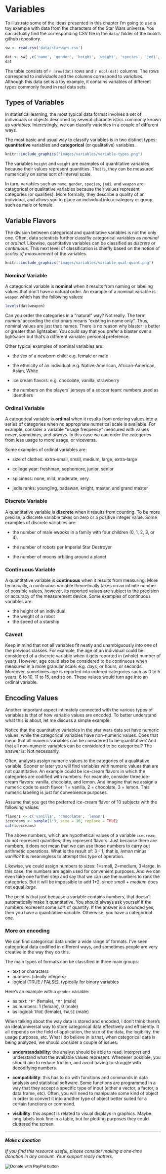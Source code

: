 # Variables {#variables}

To illustrate some of the ideas presented in this chapter I'm going to use a toy example with data from the characters of the Star Wars universe. You can actually find the corresponding CSV file in the `data/` folder of the book's github repository.

```r
sw <- read.csv('data/starwars.csv')
```

```r
dat <- sw[ ,c('name', 'gender', 'height', 'weight', 'species', 'jedi', 'weapon')]
dat
```

The table consists of `r nrow(dat)` rows and `r ncol(dat)` columns. The rows correspond to _individuals_ and the columns correspond to _variables_. Although this data set is a toy example, it contains variables of different types commonly found in real data sets.


## Types of Variables

In statistical learning, the most typical data format involves a set of individuals or objects described by several characteristics commonly known as _variables_. Interestingly, we can classify variables in a couple of different ways.

The most basic and usual way to classify variables is in two distinct types: __quantitative__ variables and __categorical__ (or qualitative) variables.

```r
knitr::include_graphics("images/variables/variable-types.png")
```

The variables `height` and `weight` are examples of quantitative variables because their values represent quantities. That is, they can be measured numerically on some sort of interval scale. 

In turn, variables such as `name`, `gender`, `species`, `jedi`, and `weapon` are categorical or qualitative variables because their values represent categories (or qualities). More formally, they describe a quality of an individual, and allows you to place an individual into a category or group, such as male or female.



## Variable Flavors

The division between categorical and quantitative variables is not the only one. Often, data scientists further classifiy categorical variables as _nominal_ or _ordinal_. Likewise, quantitative variables can be classified as _discrete_ or _continuous_. This next level of classification is chiefly based on the notion of _scales of measurement_ of the variables.

```r
knitr::include_graphics("images/variables/variable-qual-quant.png")
```


### Nominal Variable

A categorical variable is __nominal__ when it results from naming or labeling values that don't have a natural order. An example of a nominal variable is `weapon` which has the following values:

```r
levels(dat$weapon)
```

Can you order the categories in a "natural" way? Not really. The term _nominal_ according the dictionary means "existing in name only". Thus, nominal values are just that: names. There is no reason why blaster is better or greater than lightsaber. You could say that you prefer a blaster over a lightsaber but that's a different variable: personal preference.

Other typical examples of nominal variables are:

- the sex of a newborn child: e.g. female or male

- the ethnicity of an individual: e.g. Native-American, African-American, Asian, White

- ice cream flavors: e.g. chocolate, vanilla, strawberry

- the numbers on the players' jerseys of a soccer team: numbers used as identifiers


### Ordinal Variable

A categorical variable is __ordinal__ when it results from ordering values into a series of categories when no appropriate numerical scale is available. For example, consider a variable "usage frequency" measured with values _never_, _sometimes_, and _always_. In this case we can order the categories from less usage to more usage, or viceversa.

Some examples of ordinal variables are:

- size of clothes: extra-small, small, medium, large, extra-large

- college year: freshman, sophomore, junior, senior

- spiciness: none, mild, moderate, very

- jedis ranks: youngling, padawan, knight, master, and grand master


### Discrete Variable

A quantitative variable is __discrete__ when it results from counting. To be more precise, a discrete variable takes on zero or a positive integer value. Some examples of discrete variables are:

- the number of male ewooks in a family with four children (0, 1, 2, 3, or 4).

- the number of robots per Imperial Star Destroyer

- the number of moons orbiting around a planet


### Continuous Variable

A quantitative variable is __continuous__ when it results from measuring. More technically, a continuous variable theoretically takes on an infinite number of possible values, however, its reported values are subject to the precision or accuracy of the measurement device. Some examples of continuous variables are:

- the height of an individual
- the weight of a robot
- the speed of a starship


### Caveat

Keep in mind that not all variables fit neatly and unambiguously into one of the previous classes. For example, the age of an individual could be considered of a discrete variable when it gets reported in (whole) number of years. However, age could also be considered to be continuous when measured in a more granular scale: e.g. days, or hours, or seconds. Moreover, sometimes age is reported into ordered categories such as 0 to 5 years, 6 to 10, 11 to 15, and so on. These values would turn age into an ordinal variable.



## Encoding Values

Another important aspect intimately connected with the various types of variables is that of how variable values are encoded. To better understand what this is about, let me discuss a simple example.

Notice that the quantitative variables in the star wars data set have numeric values, while the categorical variables have non-numeric values. Does that mean that all numeric variables can be considered to be quantitative? And that all non-numeric variables can be considered to be categorical? The answer is: Not necessarily.

Often, analysts assign numeric values to the categories of a qualitative variable. Sooner or later you will find variables with numeric values that are not quantitative. An example could be ice-cream flavors in which the categories are codified with numbers. For example, consider three ice-cream flavors: vanilla, chocolate, and lemon. And imagine that we assign a numeric code to each flavor: 1 = vanilla, 2 = chocolate, 3 = lemon. This numeric labeling is just for convenience purposes.

Assume that you get the preferred ice-cream flavor of 10 subjects with the following values: 

```r
flavors <- c('vanilla', 'chocolate', 'lemon')
icecreams <- sample(1:3, size = 10, replace = TRUE)
cat(icecreams)
```

The above numbers, which are hypothetical values of a variable `icecream`, do not represent quantities; they represent flavors. Just because there are numbers, it does not mean that we can use those numbers to carry out arithmetic operations. What is the result of: 3 - 1, that is, _lemon_ minus _vanilla_? It is meaningless to attempt this type of operation. 

Likewise, we could assign numbers to sizes: 1=small, 2=medium, 3=large. In this case, the numbers are again used for convenient purposes. And we can even take one further step and say that we can use the numbers to rank the categories. But it will be impossible to add 1+2, since _small_ + _medium_ does not equal _large_.

The point is that just because a variable contains numbers, that doesn't automatically make it quantitative. You should always ask yourself if the numbers represent some sort of quantity. If the answer is a sounded yes, then you have a quantitative variable. Otherwise, you have a categorical one.


### More on encoding

We can find categorical data under a wide range of formats. I've seen categorical data codified in different ways, and sometimes people are very creative in the way they do this.

The main types of formats can be classified in three main groups:

- text or characters
- numbers (ideally integers)
- logical (TRUE / FALSE), typically for binary variables

Here's an example with a `gender` variable:

- as text: `"F"` (female), `"M"` (male)
- as numbers: 1 (female), 0 (male)
- as logical: `TRUE` (female), `FALSE` (male)

When talking about the way data is stored and encoded, I don't think there's an ideal/universal way to store categorical data effectively and efficiently. It all depends on the field of application, the size of the data, the legibility, the usage purposes, etc. What I do believe in is that, when categorical data is being analyzed, we should consider a couple of issues:

- __understandability__: the analyst should be able to read, interpret and understand what the available values represent. Whenever possible, you should aim to reduce friction, and avoid having to struggle with decodifying numbers.

- __compatibility__: this has to do with functions and commands in data analysis and statistical software. Some functions are programmed in a way that they accept a specific type of input (either a vector, a factor, a data frame, etc). Often, you will need to manipulate some kind of object in order to convert it into another type  of object better suited for a certain functions or command.

- __visibility__: this aspect is related to visual displays in graphics. Maybe long labels look fine in a table, but for plotting purposes they could cluttered the screen.


-----

#### _Make a donation_ {-}

_If you find this resource useful, please consider making a one-time donation in any amount. Your support really matters._

<form action="https://www.paypal.com/cgi-bin/webscr" method="post" target="_top">
<input type="hidden" name="cmd" value="_donations" />
<input type="hidden" name="business" value="ZF6U7K5MW25W2" />
<input type="hidden" name="currency_code" value="USD" />
<input type="image" src="https://www.paypalobjects.com/en_US/i/btn/btn_donateCC_LG.gif" border="0" name="submit" title="PayPal - The safer, easier way to pay online!" alt="Donate with PayPal button" />
<img alt="" border="0" src="https://www.paypal.com/en_US/i/scr/pixel.gif" width="1" height="1" />
</form>
